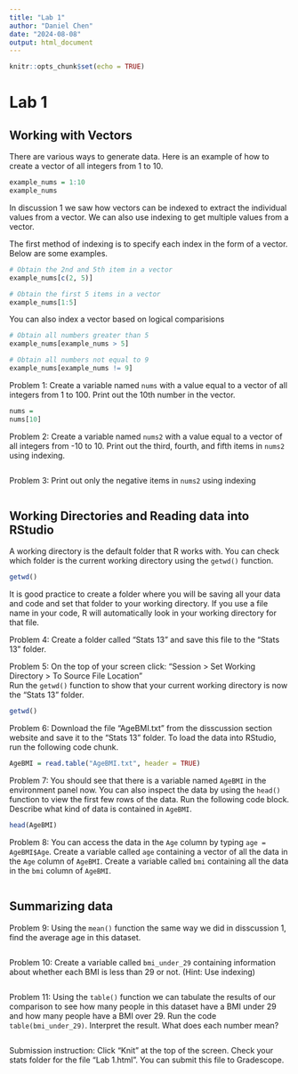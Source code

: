```yaml
---
title: "Lab 1"
author: "Daniel Chen"
date: "2024-08-08"
output: html_document
---
```


```r
knitr::opts_chunk$set(echo = TRUE)
```

# Lab 1
## Working with Vectors
There are various ways to generate data. Here is an example of how to create a vector of all integers from 1 to 10.
```r
example_nums = 1:10
example_nums
```
In discussion 1 we saw how vectors can be indexed to extract the individual values from a vector. We can also use indexing to get multiple values from a vector.  

The first method of indexing is to specify each index in the form of a vector. Below are some examples.

```r
# Obtain the 2nd and 5th item in a vector
example_nums[c(2, 5)]
```
```r
# Obtain the first 5 items in a vector
example_nums[1:5]
```

You can also index a vector based on logical comparisions
```r
# Obtain all numbers greater than 5
example_nums[example_nums > 5]
```
```r
# Obtain all numbers not equal to 9
example_nums[example_nums != 9]
```


Problem 1: Create a variable named `nums` with a value equal to a vector of all integers from 1 to 100. Print out the 10th number in the vector.
```r
nums = 
nums[10]
```

Problem 2: Create a variable named `nums2` with a value equal to a vector of all integers from -10 to 10. Print out the third, fourth, and fifth items in `nums2` using indexing.

```r

```

Problem 3: Print out only the negative items in `nums2` using indexing

```r

```

## Working Directories and Reading data into RStudio
A working directory is the default folder that R works with. You can check which folder is the current working directory using the `getwd()` function.  

```r
getwd()
```

It is good practice to create a folder where you will be saving all your data and code and set that folder to your working directory. If you use a file name in your code, R will automatically look in your working directory for that file.  

Problem 4: Create a folder called "Stats 13" and save this file to the "Stats 13" folder.  

Problem 5: On the top of your screen click: "Session > Set Working Directory > To Source File Location"  
Run the `getwd()` function to show that your current working directory is now the "Stats 13" folder.

```r
getwd()
```

Problem 6: Download the file "AgeBMI.txt" from the disscussion section website and save it to the "Stats 13" folder. To load the data into RStudio, run the following code chunk.

```r
AgeBMI = read.table("AgeBMI.txt", header = TRUE)
```

Problem 7: You should see that there is a variable named `AgeBMI` in the environment panel now. You can also inspect the data by using the `head()` function to view the first few rows of the data. Run the following code block. Describe what kind of data is contained in `AgeBMI`.

```r
head(AgeBMI)
```

Problem 8: You can access the data in the `Age` column by typing `age = AgeBMI$Age`. Create a variable called `age` containing a vector of all the data in the `Age` column of `AgeBMI`. Create a variable called `bmi` containing all the data in the `bmi` column of `AgeBMI`.

```r

```

## Summarizing data
Problem 9: Using the `mean()` function the same way we did in disscussion 1, find the average age in this dataset.

```r

```

Problem 10: Create a variable called `bmi_under_29` containing information about whether each BMI is less than 29 or not. (Hint: Use indexing)

```r

```

Problem 11: Using the `table()` function we can tabulate the results of our comparison to see how many people in this dataset have a BMI under 29 and how many people have a BMI over 29. Run the code `table(bmi_under_29)`. Interpret the result. What does each number mean?

```r

```

Submission instruction: Click "Knit" at the top of the screen. Check your stats folder for the file "Lab 1.html". You can submit this file to Gradescope.





